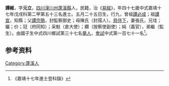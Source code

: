 {{明清人物信息框
| 姓名 = 譚維
| 原名 =
| 圖片名稱= 
| 圖片大小 =
| 圖片說明 = 
| 最高職務 =
| 國家 = 大明 
| 爵位 =
| 籍貫 = [[四川|四川]][[潼川州|潼川州]][[蓬溪縣|蓬溪縣]]
| 族裔 = 
| 字號 = 
| 諡號 =
| 出生日期 = 五月二十五日
| 出生地點 = 
| 逝世日期 = 卒年不詳 
| 逝世地點 =
| 墓葬 =
| 配偶 = 張氏
| 親屬 = 曾祖[[譚必成|譚必成]]，祖[[譚宣|譚宣]]，父[[譚宗簡|譚宗簡]]，母陳氏（封孺人）
| 出身 =
* 嘉靖十七年戊戌科進士出身
| 經歷 =
| 著作 = 
}}
'''譚維'''{{BD|1492年||？年||}}，字'''元立'''，[[四川|四川]][[潼川州|潼川州]][[蓬溪縣|蓬溪縣]]人，民籍，治《[[易經|易經]]》，年四十七歲中式嘉靖十七年戊戌科第二甲第五十三名進士。五月二十五日生，行九，曾祖[[譚必成|譚必成]]；祖[[譚宣|譚宣]]，知縣；父[[譚宗簡|譚宗簡]]，封監察御史；母陳氏（封孺人）。[[慈侍下|慈侍下]]，妻張氏，兄珪；儼；价；冠（府同知）；采魁（倉大使）；纘（按察使副使）；純（義官），弟繼（監生）。由國子生中式四川鄉試第三十七名[[舉人|舉人]]，[[會試|會試]]中式第一百七十一名<ref>《嘉靖十七年進士登科錄》</ref>。

== 参考资料 ==
{{reflist}}

{{嘉靖十七年戊戌科殿试金榜}}

{{Authority control}}
{{DEFAULTSORT:}}
[[Category:蓬溪人|Category:蓬溪人]]


{{明朝人物小作品}}